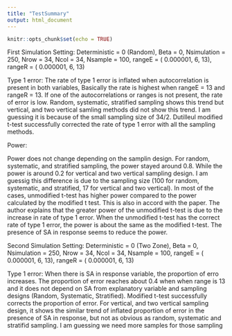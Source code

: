 ```yaml
---
title: "TestSummary"
output: html_document
---
```


```r
knitr::opts_chunk$set(echo = TRUE)
```

First Simulation 
Setting: Deterministic = 0 (Random), Beta = 0, Nsimulation = 250, Nrow = 34, Ncol = 34, Nsample = 100, rangeE = ( 0.000001, 6, 13), rangeR = ( 0.000001, 6, 13)

Type 1 error: 
The rate of type 1 error is inflated when autocorrelation is present in both variables, Basically the rate is highest when rangeE = 13 and rangeR = 13. If one of the autocorrelations or ranges is not present, the rate of error is low. Random, systematic, stratified sampling shows this trend but vertical, and two vertical samling methods did not show this trend. I am guessing it is because of the small sampling size of 34/2. Dutilleul modified t-test successfully corrected the rate of type 1 error with all the sampling methods. 

Power:

Power does not change depending on the samplin design. For random, systematic, and stratified sampling, the power stayed around 0.8. While the power is around 0.2 for vertical and two vertical sampling design. I am guessig this difference is due to the sampling size (100 for random, systematic, and stratified, 17 for vertical and two vertical). In most of the cases, unmodified t-test has higher power compared to the power calculated by the modified t test. This is also in accord with the paper. The author explains that the greater power of the unmodified t-test is due to the increase in rate of type 1 error. When the unmodified t-test has the correct rate of type 1 error, the power is about the same as the modified t-test. The presence of SA in response seems to reduce the power. 


Second Simulation 
Setting: Deterministic = 0 (Two Zone), Beta = 0, Nsimulation = 250, Nrow = 34, Ncol = 34, Nsample = 100, rangeE = ( 0.000001, 6, 13), rangeR = ( 0.000001, 6, 13)

Type 1 error:
When there is SA in response variable, the proportion of erro increases. The proportion of error reaches about 0.4 when when range is 13 and it does not depend on SA from explanatory variable and sampling designs (Random, Systematic, Stratified). Modified t-test successfully corrects the proportion of error. For vertical, and two vertical sampling design, it shows the similar trend of inflated proportion of error in the presence of SA in response, but not as obvious as random, systematic and stratifid sampling. I am guessing we need more samples for those sampling 